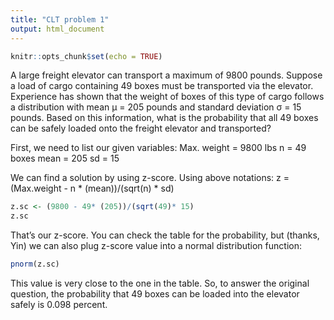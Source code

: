 ---
title: "CLT problem 1"
output: html_document
---

```{r setup, include=FALSE}
knitr::opts_chunk$set(echo = TRUE)
```
A large freight elevator can transport a maximum of 9800 pounds. Suppose a load of cargo containing 49 boxes must be
transported via the elevator. Experience has shown that the weight of boxes of this type of cargo follows a distribution with
mean µ = 205 pounds and standard deviation σ = 15 pounds. Based on this information, what is the probability that all 49
boxes can be safely loaded onto the freight elevator and transported?

First, we need to list our given variables:
Max. weight = 9800 lbs
n = 49 boxes
mean = 205
sd = 15

We can find a solution by using z-score. Using above notations:
z = (Max.weight - n * (mean))/(sqrt(n) * sd)
```{r}
z.sc <- (9800 - 49* (205))/(sqrt(49)* 15)
z.sc
```
That's our z-score. You can check the table for the probability, but (thanks, Yin) we can also plug z-score value into a normal distribution function:
```{r}
pnorm(z.sc)
```
This value is very close to the one in the table.
So, to answer the original question, the probability that 49 boxes can be loaded into the elevator safely is 0.098 percent.
